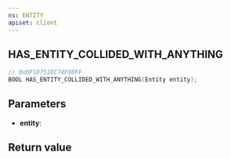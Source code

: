 ```yaml
---
ns: ENTITY
apiset: client
---
```

## HAS_ENTITY_COLLIDED_WITH_ANYTHING

```c
// 0xDF18751EC74F90FF
BOOL HAS_ENTITY_COLLIDED_WITH_ANYTHING(Entity entity);
```


## Parameters
* **entity**:

## Return value